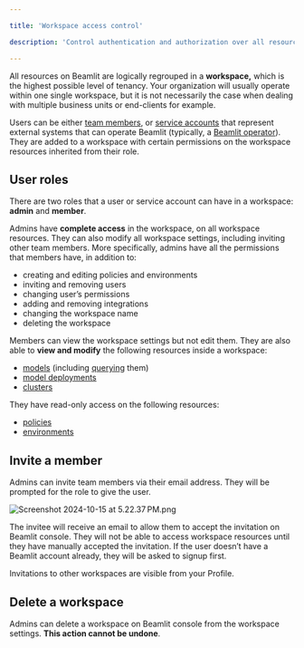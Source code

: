 ```yaml
---

title: 'Workspace access control'

description: 'Control authentication and authorization over all resources in your workspace.'

---
```


All resources on Beamlit are logically regrouped in a **workspace,** which is the highest possible level of tenancy. Your organization will usually operate within one single workspace, but it is not necessarily the case when dealing with multiple business units or end-clients for example.

Users can be either [team members](Workspace-access-control.md), or [service accounts](Service-accounts.md) that represent external systems that can operate Beamlit (typically, a [Beamlit operator](../Models/Cloud-Burst-Network/Install-Beamlit-operator.md)). They are added to a workspace with certain permissions on the workspace resources inherited from their role.

## User roles

There are two roles that a user or service account can have in a workspace: **admin** and **member**.

Admins have **complete access** in the workspace, on all workspace resources. They can also modify all workspace settings, including inviting other team members. More specifically, admins have all the permissions that members have, in addition to:

- creating and editing policies and environments
- inviting and removing users
- changing user’s permissions
- adding and removing integrations
- changing the workspace name
- deleting the workspace

Members can view the workspace settings but not edit them. They are also able to **view and modify** the following resources inside a workspace:

- [models](../Models/Model-deployment.md) (including [querying](../Models/Query-a-model.md) them)
- [model deployments](../Models/Model-deployment.md)
- [clusters](https://www.notion.so/Bring-your-own-clusters-112a77bf59b4808ea34cea09c4bf2949?pvs=21)

They have read-only access on the following resources:

- [policies](../Model-Governance/Policies.md)
- [environments](../Model-Governance/Environments.md)

## Invite a member

Admins can invite team members via their email address. They will be prompted for the role to give the user. 

![Screenshot 2024-10-15 at 5.22.37 PM.png](Workspace-access-control/Screenshot_2024-10-15_at_5.22.37_PM.png)

The invitee will receive an email to allow them to accept the invitation on Beamlit console. They will not be able to access workspace resources until they have manually accepted the invitation. If the user doesn’t have a Beamlit account already, they will be asked to signup first.

Invitations to other workspaces are visible from your Profile.

## Delete a workspace

Admins can delete a workspace on Beamlit console from the workspace settings. **This action cannot be undone**.